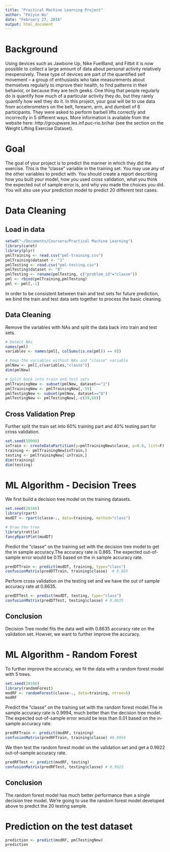 ```yaml
---
title: "Practical Machine Learning Project"
author: "Feiyin Wu"
date: "February 27, 2016"
output: html_document
---
```

# Background

Using devices such as Jawbone Up, Nike FuelBand, and Fitbit it is now possible to collect a large amount of data about personal activity relatively inexpensively. These type of devices are part of the quantified self movement – a group of enthusiasts who take measurements about themselves regularly to improve their health, to find patterns in their behavior, or because they are tech geeks. One thing that people regularly do is quantify how much of a particular activity they do, but they rarely quantify how well they do it. In this project, your goal will be to use data from accelerometers on the belt, forearm, arm, and dumbell of 6 participants. They were asked to perform barbell lifts correctly and incorrectly in 5 different ways. More information is available from the website here: http://groupware.les.inf.puc-rio.br/har (see the section on the Weight Lifting Exercise Dataset).

# Goal

The goal of your project is to predict the manner in which they did the exercise. This is the "classe" variable in the training set. You may use any of the other variables to predict with. You should create a report describing how you built your model, how you used cross validation, what you think the expected out of sample error is, and why you made the choices you did. You will also use your prediction model to predict 20 different test cases.


# Data Cleaning
## Load in data
```r
setwd("~/Documents/Coursera/Practical Machine Learning")
library(caret)
library(plyr)
pmlTraining <- read.csv("pml-training.csv")
pmlTraining$dataset <- "1"
pmlTesting <- read.csv("pml-testing.csv")
pmlTesting$dataset <- "0"
pmlTesting <- rename(pmlTesting, c("problem_id"="classe"))
pml <- rbind(pmlTraining,pmlTesting)
pml <- pml[,-1]
```
In order to be consistent between train and test sets for future prediction, we bind the train and test data sets together to process the basic cleaning.


## Data Cleaning
Remove the variables with NAs and split the data back into train and test sets.
```r
# Detect NAs
names(pml)
variables <- names(pml[, colSums(is.na(pml)) == 0])

# Keep the variables without NAs and "classe" variable
pmlNew <- pml[,c(variables,"classe")]
dim(pmlNew)

# Split back into train and test sets
pmlTrainingNew <- subset(pmlNew, dataset=="1")
pmlTrainingNew <- pmlTrainingNew[,-59]
pmlTestingNew <- subset(pmlNew, dataset=="0")
pmlTestingNew <- pmlTestingNew[,-c(59,60)]
```

## Cross Validation Prep
Further split the train set into 60% training part and 40% testing part for cross validation.
```r
set.seed(10000)
inTrain <- createDataPartition(y=pmlTrainingNew$classe, p=0.6, list=F)
training <- pmlTrainingNew[inTrain,]
testing <- pmlTrainingNew[-inTrain,]
dim(training)
dim(testing)
```


# ML Algorithm - Decision Trees
We first build a decision tree model on the training datasets.
```r
set.seed(20166)
library(rpart)
modDT <- rpart(classe~., data=training, method="class")

# Draw the tree
library(rattle)
fancyRpartPlot(modDT)
```

Predict the "classe" on the training set with the decision tree model to get the in sample accuracy.The accuracy rate is 0.865. The expected out-of-sample error would be 0.15 based on the in sample accuracy rate.
```r
predDTTrain <- predict(modDT, training, type="class")
confusionMatrix(predDTTrain, training$classe)  # 0.865
```

Perform cross validation on the testing set and we have the out of sample accuracy rate at 0.8635.
```r
predDTTest <- predict(modDT, testing, type="class")
confusionMatrix(predDTTest, testing$classe) # 0.8635
```
## Conclusion
Decision Tree model fits the data well with 0.8635 accuracy rate on the validation set. Howver, we want to further improve the accuracy.


# ML Algorithm - Random Forest
To further improve the accuracy, we fit the data with a random forest model with 5 trees.
```r
set.seed(20166)
library(randomForest)
modRF <- randomForest(classe~., data=training, ntree=5)
modRF
```

Predict the "classe" on the training set with the random forest model.The in sample accuracy rate is 0.9994, much better than the decision tree model. The expected out-of-sample error would be less than 0.01 based on the in-sample accuracy rate.
```r
predRFTrain <- predict(modRF, training)
confusionMatrix(predRFTrain, training$classe) #0.9994
```

We then test the random forest model on the validation set and get a 0.9922 out-of-sample accuracy rate.
```r
predRFTest <- predict(modRF, testing)
confusionMatrix(predRFTest, testing$classe) # 0.9922
```

## Conclusion
The random forest model has much better performance than a single decision tree model. We're going to use the random forest model developed above to predict the 20 testing sample.


# Prediction on the test dataset
```r
prediction <- predict(modRF, pmlTestingNew)
prediction
```


